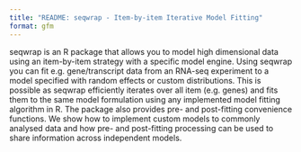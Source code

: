 ```yaml
---
title: "README: seqwrap - Item-by-item Iterative Model Fitting"
format: gfm
---
```


seqwrap is an R package that allows you to model high dimensional data using an item-by-item strategy with a specific model engine. Using seqwrap you can fit e.g. gene/transcript data from an RNA-seq experiment to a model specified with random effects or custom distributions. This is possible as seqwrap efficiently iterates over all item (e.g. genes) and fits them to the same model formulation using any implemented model fitting algorithm in R. The package also provides pre- and post-fitting convenience functions. We show how to implement custom models to commonly analysed data and how pre- and post-fitting processing can be used to share information across independent models.
